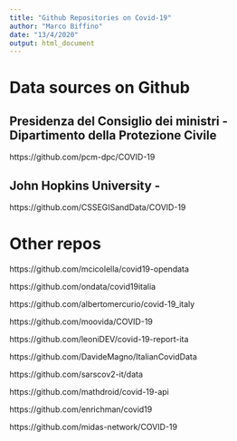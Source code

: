 ```yaml
---
title: "Github Repositories on Covid-19"
author: "Marco Biffino"
date: "13/4/2020"
output: html_document
---
```


# Data sources on Github

## Presidenza del Consiglio dei ministri - Dipartimento della Protezione Civile

https://github.com/pcm-dpc/COVID-19

## John Hopkins University - 

https://github.com/CSSEGISandData/COVID-19

# Other repos

https://github.com/mcicolella/covid19-opendata

https://github.com/ondata/covid19italia

https://github.com/albertomercurio/covid-19_italy

https://github.com/moovida/COVID-19

https://github.com/leoniDEV/covid-19-report-ita

https://github.com/DavideMagno/ItalianCovidData

https://github.com/sarscov2-it/data

https://github.com/mathdroid/covid-19-api

https://github.com/enrichman/covid19

https://github.com/midas-network/COVID-19



